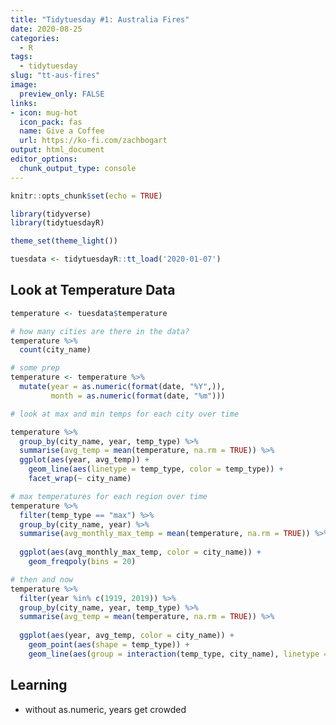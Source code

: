 ```yaml
---
title: "Tidytuesday #1: Australia Fires"  
date: 2020-08-25
categories:  
  - R
tags:  
  - tidytuesday
slug: "tt-aus-fires"  
image:
  preview_only: FALSE
links:
- icon: mug-hot
  icon_pack: fas
  name: Give a Coffee
  url: https://ko-fi.com/zachbogart
output: html_document
editor_options: 
  chunk_output_type: console
---
```




```r
knitr::opts_chunk$set(echo = TRUE)
```

```r
library(tidyverse)
library(tidytuesdayR)

theme_set(theme_light())

tuesdata <- tidytuesdayR::tt_load('2020-01-07') 
```

## Look at Temperature Data

```r
temperature <- tuesdata$temperature

# how many cities are there in the data?
temperature %>% 
  count(city_name)
```

```r
# some prep
temperature <- temperature %>% 
  mutate(year = as.numeric(format(date, "%Y",)),
         month = as.numeric(format(date, "%m")))
```

```r
# look at max and min temps for each city over time

temperature %>% 
  group_by(city_name, year, temp_type) %>% 
  summarise(avg_temp = mean(temperature, na.rm = TRUE)) %>% 
  ggplot(aes(year, avg_temp)) +
    geom_line(aes(linetype = temp_type, color = temp_type)) +
    facet_wrap(~ city_name)
```

```r
# max temperatures for each region over time
temperature %>% 
  filter(temp_type == "max") %>% 
  group_by(city_name, year) %>% 
  summarise(avg_monthly_max_temp = mean(temperature, na.rm = TRUE)) %>% 
  
  ggplot(aes(avg_monthly_max_temp, color = city_name)) +
    geom_freqpoly(bins = 20)
```

```r
# then and now
temperature %>% 
  filter(year %in% c(1919, 2019)) %>% 
  group_by(city_name, year, temp_type) %>% 
  summarise(avg_temp = mean(temperature, na.rm = TRUE)) %>% 
  
  ggplot(aes(year, avg_temp, color = city_name)) +
    geom_point(aes(shape = temp_type)) +
    geom_line(aes(group = interaction(temp_type, city_name), linetype = temp_type))
```


## Learning

- without as.numeric, years get crowded
